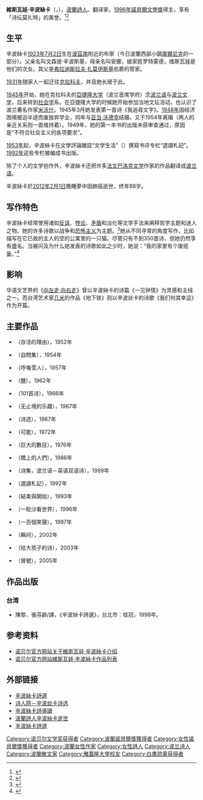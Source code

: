 {{Infobox Person
| name = 維斯瓦娃·辛波絲卡<br>Wisława Szymborska {{Nobel icon|1996年諾貝爾文學獎|诺贝尔文学奖}}
| image = Wisława Szymborska 2009.10.23 (1).jpg
| iimage_size = 300px
| 笔名 =
| profession = [[诗人|诗人]]<br>翻译家
| genre = 
| period = 
| birth_date = [[1923年|1923年]][[7月2日|7月2日]]
| birth_place = {{flagicon|Poland}} [[波兰|波兰]]布宁镇
| deathdate = [[2012年|2012年]][[2月1日|2月1日]]（88岁）
| deathplace = {{flagicon|Poland}} [[波兰|波兰]][[克拉科夫|克拉科夫]]市
| parents = Wincenty Szymborska<br>Anna Szymborska
| alma_mater = {{flagicon|Poland}} [[波兰|波兰]][[亞捷隆大学|亞捷隆大学]]
| 配偶  = Adam Włodek (1948–1954）
| known for = [[白鷹勳章|白鷹勳章]]（2011年）<br>[[诺贝尔文学奖|诺贝尔文学奖]]（1996年）<br>[[赫尔德奖|赫尔德奖]]（1995年）<br> [[歌德奖|歌德奖]]（1991年）
| signature = 
}}
'''維斯瓦娃·辛波絲卡'''（{{lang-pl|Wisława Szymborska}}，{{bd|1923年|7月2日|2012年|2月1日|catIdx=Szymborska, Wisława}}），[[波蘭|波蘭]][[詩人|詩人]]、翻译家，[[1996年|1996年]][[諾貝爾文學獎|諾貝爾文學獎]]得主，享有「诗坛莫扎特」的美誉。<ref name="renmin_farewell">{{cite web |author1=人民日报 |title=别了，“诗坛莫扎特” |url=http://news.ifeng.com/gundong/detail_2012_02/17/12577477_0.shtml |website=凤凰网 |accessdate=2020-02-17}}</ref><ref>{{cite web |title=1996年诺贝尔文学奖得主辛波斯卡诗选 |url=http://epaper.gmw.cn/gmrb/html/2013-02/08/nw.D110000gmrb_20130208_1-15.htm |website=光明网 |publisher=光明日报 |ref=guangming}}</ref>

== 生平 ==

辛波絲卡[[1923年|1923年]][[7月2日|7月2日]]生在[[波茲南|波茲南]]附近的布寧（今日波蘭西部小鎮[[庫爾尼克|庫爾尼克]]的一部分）。父亲名叫文森提·辛波斯基，母亲名叫安娜，娘家姓罗特蒙德，维斯瓦娃是他们的次女。其父是[[弗拉迪斯拉夫·扎莫伊斯基|弗拉迪斯拉夫·扎莫伊斯基]]伯爵的管家。

[[1931年|1931年]]随家人一起迁往[[克拉科夫|克拉科夫]]，并且她长居于此。

[[1945年|1945年]]开始，她在克拉科夫的[[亞捷隆大学|亞捷隆大学]]（波兰首席学府）念[[波兰语|波兰语]]与[[波兰|波兰]][[文学|文学]]，后来转到[[社会学|社会学]]系。在亞捷隆大学的时候她开始参加当地文坛活动，也认识了波兰著名作家[[切斯瓦夫·米沃什|米沃什]]。1945年3月她发表第一首诗《我追尋文字》。[[1948年|1948年]]因经济困境被迫半途而废放弃学业，同年与[[亚当·沃德克|亚当·沃德克]]结婚，又于1954年离婚（两人的亲近关系则一直维持着）。1949年，她的第一本书的出版未获审查通过，原因是“不符合社会主义的各项要求”。

[[1953年|1953年]]起，辛波絲卡在文學評論雜誌“文学生活”（{{lang|pl|Życie Literackie}}）撰寫书评专栏“選讀札記”。[[1992年|1992年]]这些专栏被编成书出版。

除了个人的文学创作外，辛波絲卡还把许多[[法文|法文]][[巴洛克艺术|巴洛克文学]]作家的作品翻译成[[波兰语|波兰语]]。

辛波絲卡於[[2012年|2012年]][[2月1日|2月1日]]晚睡夢中因肺癌逝世，终年88岁。

== 写作特色 ==
辛波絲卡经常使用诸如[[反讽|反讽]]、[[悖论|悖论]]、[[矛盾|矛盾]]和淡化等文学手法来阐释哲学主题和迷人之物。她的许多诗歌以战争和[[恐怖主义|恐怖主义]]为主题。<ref>{{cite news|first=Alex|last=Duval Smith|url=http://news.independent.co.uk/europe/article319509.ece|title=A Nobel Calling: 100 Years of Controversy|work=The Independent|location=UK|publisher=Independent Print Limited|date=14 October 2005|accessdate=26 April 2008|archiveurl=https://web.archive.org/web/20071224170132/http://news.independent.co.uk/europe/article319509.ece|archivedate=24 December 2007}}</ref>她从不同寻常的角度写作，比如描写在它已故的主人的空的公寓里的一只猫。尽管只有不到350首诗，但她仍然享有盛名。当被问及为什么她发表的诗歌如此之少时，她说：“我的家里有个废纸篓。”<ref>{{cite web |title=她是“诗界莫扎特”，凭借诗歌获得诺贝尔文学奖，一生静默安逸 |url=https://new.qq.com/rain/a/20190830A03YCJ |website=腾讯网 |accessdate=2020-02-17}}</ref>
== 影响 ==
华语文艺界的《[[向左走·向右走_(電影)|向左走·向右走]]》曾以辛波絲卡的诗篇《一见钟情》为灵感和主线之一。而台湾艺术家[[幾米|几米]]的作品《地下铁》则以辛波丝卡的诗歌《我们何其幸运》作为开篇。

== 主要作品 ==
* {{lang|pl|Dlatego żyjemy}}（存活的理由），1952年
* {{lang|pl|Pytania zadawane sobie}}（自問集），1954年
* {{lang|pl|Wołanie do Yeti}}（呼喚雪人），1957年
* {{lang|pl|Sól}}（鹽），1962年
* {{lang|pl|101 wierszy}}（101首诗），1966年
* {{lang|pl|Sto pociech}}（无止境的乐趣），1967年
* {{lang|pl|Poezje wybrane}}（诗选），1967年
* {{lang|pl|Wszelki wypadek}}（可能），1972年
* {{lang|pl|Wielka liczba}}（巨大的數目），1976年
* {{lang|pl|Ludzie na moście}}（橋上的人們），1986年
* {{lang|pl|Poezje: Poems}}（诗集，波兰语－英语双语诗），1989年
* {{lang|pl|Lektury nadobowiązkowe}}（選讀札記），1992年
* {{lang|pl|Koniec i początek}}（結束與開始），1993年
* {{lang|pl|Widok z ziarnkiem piasku}}（一粒沙看世界），1996年
* {{lang|pl|Sto wierszy - sto pociech}}（一百個笑聲），1997年
* {{lang|pl|Chwila}}（瞬间），2002年
* {{lang|pl|Rymowanki dla dużych dzieci}}（给大孩子的诗），2003年
* {{lang|pl|Dwukropek}}（冒號），2005年

==作品出版==
=== 台湾 ===
*陳黎、張芬齡/譯，《辛波絲卡詩選》，台北市：桂冠，1998年。

== 参考资料 ==
* [http://nobelprize.org/nobel_prizes/literature/laureates/1996/szymborska-bio.html 诺贝尔官方网站关于維斯瓦娃·辛波絲卡介绍] {{Webarchive|url=https://archive.today/20130113074410/http://nobelprize.org/nobel_prizes/literature/laureates/1996/szymborska-bio.html |date=2013-01-13 }}
* [http://nobelprize.org/nobel_prizes/literature/laureates/1996/szymborska-bibl.html 诺贝尔官方网站維斯瓦娃·辛波絲卡作品列表]

== 外部链接 ==
* [http://www.hgjh.hlc.edu.tw/~chenli/szympoem.htm 辛波絲卡詩選] {{Wayback|url=http://www.hgjh.hlc.edu.tw/~chenli/szympoem.htm |date=20081006212524 }}
* [http://www.cnpoet.com/waiguo/poland/003.htm 诗人网－辛波丝卡诗选]
* [http://www.hgjh.hlc.edu.tw/~chenli/szymintro.htm 辛波絲卡詩導讀] {{Wayback|url=http://www.hgjh.hlc.edu.tw/~chenli/szymintro.htm |date=20080923032605 }}
* [http://biosmonthly.com/contactd.php?id=1607 波蘭詩人辛波絲卡逝世]
* [https://web.archive.org/web/20120226123348/http://dcc.ndhu.edu.tw/chenli/szympoem.htm 辛波絲卡詩選]
{{诺贝尔文学奖获得者 (1976年-2000年)}}

{{DEFAULTSORT:Szymborska, Wisława}}
[[Category:诺贝尔文学奖获得者|Category:诺贝尔文学奖获得者]]
[[Category:波蘭諾貝爾獎獲得者|Category:波蘭諾貝爾獎獲得者]]
[[Category:女性諾貝爾獎獲得者|Category:女性諾貝爾獎獲得者]]
[[Category:波蘭女性作家|Category:波蘭女性作家]]
[[Category:女性詩人|Category:女性詩人]]
[[Category:波兰诗人|Category:波兰诗人]]
[[Category:波蘭散文家|Category:波蘭散文家]]
[[Category:雅蓋隆大學校友|Category:雅蓋隆大學校友]]
[[Category:白鹰勋章获得者|Category:白鹰勋章获得者]]